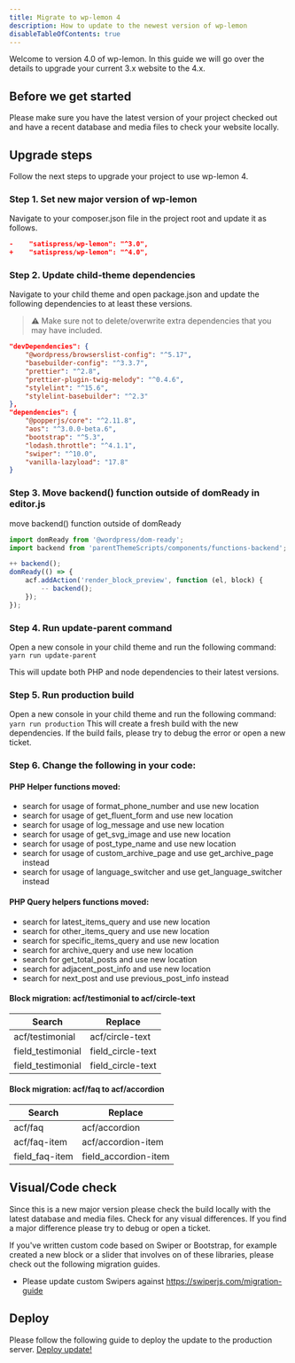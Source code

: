 ```yaml
---
title: Migrate to wp-lemon 4
description: How to update to the newest version of wp-lemon
disableTableOfContents: true
---
```


Welcome to version 4.0 of wp-lemon. In this guide we will go over the details to upgrade your current 3.x website to the 4.x.

## Before we get started
Please make sure you have the latest version of your project checked out and have a recent database and media files to check your website locally.

## Upgrade steps
Follow the next steps to upgrade your project to use wp-lemon 4.

### Step 1. Set new major version of wp-lemon
Navigate to your composer.json file in the project root and update it as follows.

```json
-    "satispress/wp-lemon": "^3.0",
+    "satispress/wp-lemon": "^4.0",
```

### Step 2. Update child-theme dependencies
Navigate to your child theme and open package.json and update the following dependencies to at least these versions. 

> ⚠️
> Make sure not to delete/overwrite extra dependencies that you may have included.

```json
"devDependencies": {
    "@wordpress/browserslist-config": "^5.17",
    "basebuilder-config": "^3.3.7",
    "prettier": "^2.8",
    "prettier-plugin-twig-melody": "^0.4.6",
    "stylelint": "^15.6",
    "stylelint-basebuilder": "^2.3"
},
"dependencies": {
    "@popperjs/core": "^2.11.8",
    "aos": "^3.0.0-beta.6",
    "bootstrap": "^5.3",
    "lodash.throttle": "^4.1.1",
    "swiper": "^10.0",
    "vanilla-lazyload": "17.8"
}
```
### Step 3. Move backend() function outside of domReady in editor.js
move backend() function outside of domReady

```js
import domReady from '@wordpress/dom-ready';
import backend from 'parentThemeScripts/components/functions-backend';

++ backend();
domReady(() => {
    acf.addAction('render_block_preview', function (el, block) {
        -- backend();
    });
});

```

### Step 4. Run update-parent command
Open a new console in your child theme and run the following command: `yarn run update-parent`

This will update both PHP and node dependencies to their latest versions.

### Step 5. Run production build
Open a new console in your child theme and run the following command: `yarn run production`
This will create a fresh build with the new dependencies. If the build fails, please try to debug the error or open a new ticket.

### Step 6. Change the following in your code:

#### PHP Helper functions moved:

-   search for usage of format_phone_number and use new location
-   search for usage of get_fluent_form and use new location
-   search for usage of log_message and use new location
-   search for usage of get_svg_image and use new location
-   search for usage of post_type_name and use new location
-   search for usage of custom_archive_page and use get_archive_page instead
-   search for usage of language_switcher and use get_language_switcher instead

#### PHP Query helpers functions moved:

-   search for latest_items_query and use new location
-   search for other_items_query and use new location
-   search for specific_items_query and use new location
-   search for archive_query and use new location
-   search for get_total_posts and use new location
-   search for adjacent_post_info and use new location
-   search for next_post and use previous_post_info instead

#### Block migration: acf/testimonial to acf/circle-text

| Search            | Replace           |
| ----------------- | ----------------- |
| acf/testimonial   | acf/circle-text   |
| field_testimonial | field_circle-text |
| field_testimonial | field_circle-text |

#### Block migration: acf/faq to acf/accordion

| Search            | Replace           |
| ----------------- | ----------------- |
| acf/faq   | acf/accordion   |
| acf/faq-item   | acf/accordion-item   |
| field_faq-item | field_accordion-item |


## Visual/Code check
Since this is a new major version please check the build locally with the latest database and media files. Check for any visual differences. If you find a major difference please try to debug or open a ticket.

If you've written custom code based on Swiper or Bootstrap, for example created a new block or a slider that involves on of these libraries, please check out the following migration guides.

- Please update custom Swipers against https://swiperjs.com/migration-guide

## Deploy
Please follow the following guide to deploy the update to the production server. [Deploy update!](/deployment/updates#deploy-update)
